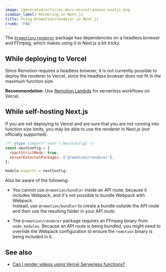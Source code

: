 ```yaml
---
image: /generated/articles-docs-miscellaneous-nextjs.png
sidebar_label: Rendering in Next.js
title: Using @remotion/renderer in Next.js
crumb: 'FAQ'
---
```


The [`@remotion/renderer`](/docs/renderer) package has dependencies on a headless browser and FFmpeg, which makes using it in Next.js a bit tricky.

## While deploying to Vercel

Since Remotion requires a headless browser, it is not currently possible to deploy the renderer to
Vercel, since the headless browser does not fit in the maximum function size.

**Recommendation**: Use [Remotion Lambda](/docs/lambda) for serverless workflows on Vercel.

## While self-hosting Next.js

If you are not deploying to Vercel and are sure that you are not running into function size limits, you may be able to use the renderer in Next.js (not officially supported).

```js title="next.config.js"
/** @type {import('next').NextConfig} */
const nextConfig = {
  reactStrictMode: true,
  serverExternalPackages: ['@remotion/renderer'],
};

module.exports = nextConfig;
```

Also be aware of the following:

- You cannot use `@remotion/bundler` inside an API route, because it includes Webpack, and it's not possible to bundle Webpack with Webpack.  
  Instead, use `@remotion/bundler` to create a bundle outside the API route and then use the resulting folder in your API route.

- The `@remotion/renderer` package requires an FFmpeg binary from `node_modules`. Because an API route is being bundled, you might need to override the Webpack configuration to ensure the `remotion` binary is being included in it.

## See also

- [Can I render videos using Vercel Serverless functions?](/docs/miscellaneous/vercel-functions)

